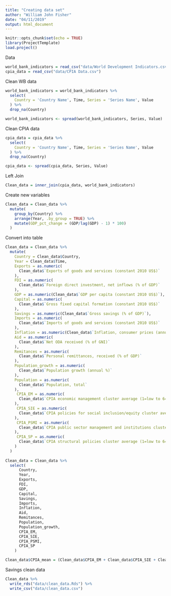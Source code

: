 ```yaml
---
title: "Creating data set"
author: "William John Fisher"
date: "04/11/2019"
output: html_document
---
```


```r
knitr::opts_chunk$set(echo = TRUE)
library(ProjectTemplate)
load.project()
```

Data
```r
world_bank_indicators = read_csv("data/World Development Indicators.csv")
cpia_data = read_csv("data/CPIA Data.csv")
```

Clean WB data
```r
world_bank_indicators = world_bank_indicators %>% 
  select(
    Country = 'Country Name', Time, Series = 'Series Name', Value
  ) %>% 
  drop_na(Country)

world_bank_indicators <- spread(world_bank_indicators, Series, Value)
```

Clean CPIA data
```r
cpia_data = cpia_data %>% 
  select(
    Country = 'Country Name', Time, Series = 'Series Name', Value
  ) %>% 
  drop_na(Country)

cpia_data <- spread(cpia_data, Series, Value)
```

Left Join
```r
Clean_data = inner_join(cpia_data, world_bank_indicators)
```

Create new variables
```r
Clean_data = Clean_data %>% 
  mutate(
    group_by(Country) %>% 
    arrange(Year, .by_group = TRUE) %>%
    mutate(GDP_pct_change = (GDP/lag(GDP) - 1) * 100)
  )
```

Convert into table
```r
Clean_data = Clean_data %>%
  mutate(
    Country = Clean_data$Country,
    Year = Clean_data$Time,
    Exports = as.numeric(
      Clean_data$`Exports of goods and services (constant 2010 US$)`
    ),
    FDI = as.numeric(
      Clean_data$`Foreign direct investment, net inflows (% of GDP)`
    ),
    GDP = as.numeric(Clean_data$`GDP per capita (constant 2010 US$)`),
    Capital = as.numeric(
      Clean_data$`Gross fixed capital formation (constant 2010 US$)`
    ),
    Savings = as.numeric(Clean_data$`Gross savings (% of GDP)`),
    Imports = as.numeric(
      Clean_data$`Imports of goods and services (constant 2010 US$)`
    ),
    Inflation = as.numeric(Clean_data$`Inflation, consumer prices (annual %)`),
    Aid = as.numeric(
      Clean_data$`Net ODA received (% of GNI)`
    ),
    Remitances = as.numeric(
      Clean_data$`Personal remittances, received (% of GDP)`
    ),
    Population_growth = as.numeric(
      Clean_data$`Population growth (annual %)`
    ),
    Population = as.numeric(
      Clean_data$`Population, total`
    ),
     CPIA_EM = as.numeric(
      Clean_data$`CPIA economic management cluster average (1=low to 6=high)`
    ),
     CPIA_SIE = as.numeric(
      Clean_data$`CPIA policies for social inclusion/equity cluster average (1=low to 6=high)`
    ),
     CPIA_PSMI = as.numeric(
      Clean_data$`CPIA public sector management and institutions cluster average (1=low to 6=high)`
    ),
     CPIA_SP = as.numeric(
      Clean_data$`CPIA structural policies cluster average (1=low to 6=high)`
    )
  )
    
Clean_data = Clean_data %>% 
  select(
      Country,
      Year,
      Exports,
      FDI,
      GDP,
      Capital,
      Savings,
      Imports,
      Inflation,
      Aid,
      Remitances,
      Population,
      Population_growth,
      CPIA_EM,
      CPIA_SIE,
      CPIA_PSMI,
      CPIA_SP
    )

Clean_data$CPIA_mean = (Clean_data$CPIA_EM + Clean_data$CPIA_SIE + Clean_data$CPIA_PSMI + Clean_data$CPIA_SP) / 4
```




Savings clean data
```r
Clean_data %>% 
  write_rds("data/clean_data.Rds") %>% 
  write_csv("data/clean_data.csv")
```
